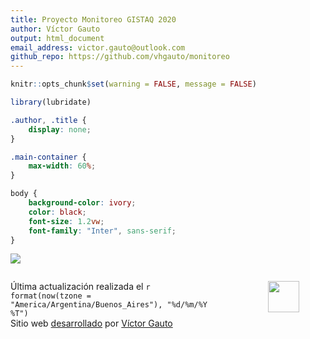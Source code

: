 ```yaml
---
title: Proyecto Monitoreo GISTAQ 2020
author: Víctor Gauto
output: html_document
email_address: victor.gauto@outlook.com
github_repo: https://github.com/vhgauto/monitoreo
---
```


<link rel="preconnect" href="https://fonts.googleapis.com">
<link rel="preconnect" href="https://fonts.gstatic.com" crossorigin>
<link href="https://fonts.googleapis.com/css2?family=Inter:wght@300&family=Lato&display=swap" rel="stylesheet">


```r
knitr::opts_chunk$set(warning = FALSE, message = FALSE) 
```

```r
library(lubridate)
```

```css
.author, .title {
    display: none;
}

.main-container {
    max-width: 60%;
}

body {
    background-color: ivory;
    color: black;
    font-size: 1.2vw;
    font-family: "Inter", sans-serif;
}

```

![](figuras/firma.png)

:::: {.columns}

::: {.column width="70%"}
Última actualización realizada el `r format(now(tzone = "America/Argentina/Buenos_Aires"), "%d/%m/%Y %T")`  
Sitio web [desarrollado](`r rmarkdown::metadata$github_repo`) por [Víctor Gauto](mailto:`r rmarkdown::metadata$email_address`)
:::

::: {.column width="10%"}

:::

::: {.column width="20%"}

![](extras/gistaq_logo.png){fig-align="right" height=50px}

:::

::::